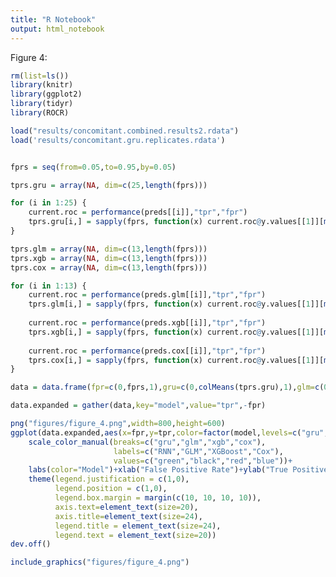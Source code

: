 ```yaml
---
title: "R Notebook"
output: html_notebook
---
```


Figure 4:
```r
rm(list=ls())
library(knitr)
library(ggplot2)
library(tidyr)
library(ROCR)

load("results/concomitant.combined.results2.rdata")
load('results/concomitant.gru.replicates.rdata')


fprs = seq(from=0.05,to=0.95,by=0.05)

tprs.gru = array(NA, dim=c(25,length(fprs)))

for (i in 1:25) {
    current.roc = performance(preds[[i]],"tpr","fpr")
    tprs.gru[i,] = sapply(fprs, function(x) current.roc@y.values[[1]][min(which(current.roc@x.values[[1]]>=x))])
}

tprs.glm = array(NA, dim=c(13,length(fprs)))
tprs.xgb = array(NA, dim=c(13,length(fprs)))
tprs.cox = array(NA, dim=c(13,length(fprs)))

for (i in 1:13) {
    current.roc = performance(preds.glm[[i]],"tpr","fpr")
    tprs.glm[i,] = sapply(fprs, function(x) current.roc@y.values[[1]][min(which(current.roc@x.values[[1]]>=x))])
    
    current.roc = performance(preds.xgb[[i]],"tpr","fpr")
    tprs.xgb[i,] = sapply(fprs, function(x) current.roc@y.values[[1]][min(which(current.roc@x.values[[1]]>=x))])
    
    current.roc = performance(preds.cox[[i]],"tpr","fpr")
    tprs.cox[i,] = sapply(fprs, function(x) current.roc@y.values[[1]][min(which(current.roc@x.values[[1]]>=x))])
}

data = data.frame(fpr=c(0,fprs,1),gru=c(0,colMeans(tprs.gru),1),glm=c(0,colMeans(tprs.glm),1),xgb=c(0,colMeans(tprs.xgb),1),cox=c(0,colMeans(tprs.cox),1))

data.expanded = gather(data,key="model",value="tpr",-fpr)

png("figures/figure_4.png",width=800,height=600)
ggplot(data.expanded,aes(x=fpr,y=tpr,color=factor(model,levels=c("gru","glm","xgb","cox"))))+geom_line(size=1)+
    scale_color_manual(breaks=c("gru","glm","xgb","cox"),
                       labels=c("RNN","GLM","XGBoost","Cox"),
                       values=c("green","black","red","blue"))+
    labs(color="Model")+xlab("False Positive Rate")+ylab("True Positive Rate")+
    theme(legend.justification = c(1,0),
          legend.position = c(1,0),
          legend.box.margin = margin(c(10, 10, 10, 10)),
          axis.text=element_text(size=20),
          axis.title=element_text(size=24),
          legend.title = element_text(size=24),
          legend.text = element_text(size=20))
dev.off()

include_graphics("figures/figure_4.png")
```
